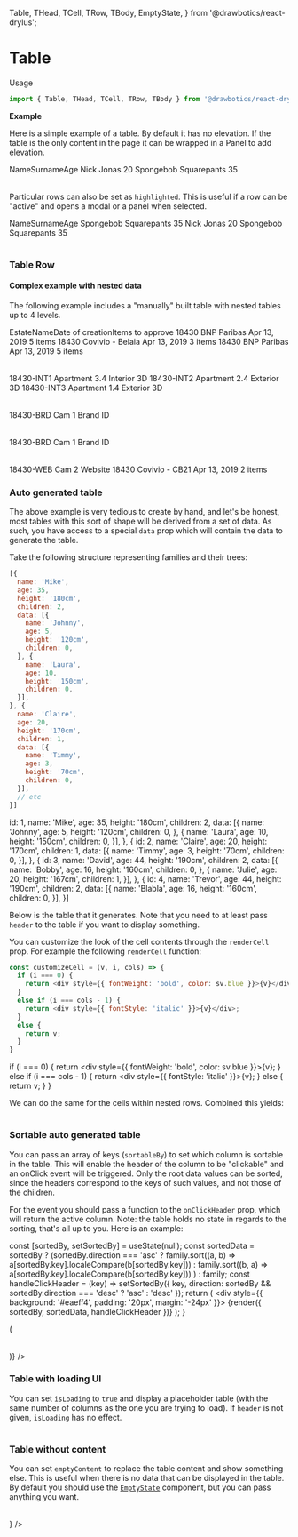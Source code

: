  Table,
  THead,
  TCell,
  TRow,
  TBody,
  EmptyState,
} from '@drawbotics/react-drylus';



# Table
Usage
```jsx
import { Table, THead, TCell, TRow, TBody } from '@drawbotics/react-drylus';
```

__Example__

Here is a simple example of a table. By default it has no elevation. If the table is the only content in the page it can be wrapped in a Panel to add elevation.

<Playground component={Table}>
  <div style={{ background: '#eaeff4', padding: '20px', margin: '-24px' }}>
    <Table>
      <THead>
        <TCell>Name</TCell>
        <TCell>Surname</TCell>
        <TCell>Age</TCell>
      </THead>
      <TBody>
        <TRow>
          <TCell>Nick</TCell>
          <TCell>Jonas</TCell>
          <TCell>20</TCell>
        </TRow>
        <TRow>
          <TCell>Spongebob</TCell>
          <TCell>Squarepants</TCell>
          <TCell>35</TCell>
        </TRow>
      </TBody>
    </Table>
  </div>
</Playground>

Particular rows can also be set as `highlighted`. This is useful if a row can be "active" and opens a modal or a panel when selected.
<Playground>
  <div style={{ background: '#F1F5F9', padding: '20px', margin: '-24px' }}>
    <Table highlighted>
      <THead>
        <TCell>Name</TCell>
        <TCell>Surname</TCell>
        <TCell>Age</TCell>
      </THead>
      <TBody>
        <TRow>
          <TCell>Spongebob</TCell>
          <TCell>Squarepants</TCell>
          <TCell>35</TCell>
        </TRow>
        <TRow>
          <TCell>Nick</TCell>
          <TCell>Jonas</TCell>
          <TCell>20</TCell>
        </TRow>
        <TRow highlighted>
          <TCell>Spongebob</TCell>
          <TCell>Squarepants</TCell>
          <TCell>35</TCell>
        </TRow>
      </TBody>
    </Table>
  </div>
</Playground>

### Table Row
<PropsTable component={TRow} />


#### Complex example with nested data
The following example includes a "manually" built table with nested tables up to 4 levels.

<Playground>
  <div style={{ background: '#eaeff4', padding: '20px', margin: '-24px' }}>
    <Table withNesting>
      <THead>
        <TCell>Estate</TCell>
        <TCell>Name</TCell>
        <TCell>Date of creation</TCell>
        <TCell>Items to approve</TCell>
      </THead>
      <TBody>
        <TRow>
          <TCell>18430</TCell>
          <TCell>BNP Paribas</TCell>
          <TCell>Apr 13, 2019</TCell>
          <TCell>5 items</TCell>
        </TRow>
        <TRow>
          <TCell>18430</TCell>
          <TCell>Covivio - Belaia</TCell>
          <TCell>Apr 13, 2019</TCell>
          <TCell>3 items</TCell>
        </TRow>
        <TRow parent="1">
          <TCell>18430</TCell>
          <TCell>BNP Paribas</TCell>
          <TCell>Apr 13, 2019</TCell>
          <TCell>5 items</TCell>
        </TRow>
        <TRow nested="1">
          <TCell>
            <Table>
              <TBody>
                <TRow>
                  <TCell>18430-INT1</TCell>
                  <TCell>Apartment 3.4</TCell>
                  <TCell>Interior 3D</TCell>
                </TRow>
                <TRow>
                  <TCell>18430-INT2</TCell>
                  <TCell>Apartment 2.4</TCell>
                  <TCell>Exterior 3D</TCell>
                </TRow>
                <TRow parent="2">
                  <TCell>18430-INT3</TCell>
                  <TCell>Apartment 1.4</TCell>
                  <TCell>Exterior 3D</TCell>
                </TRow>
                <TRow nested="2">
                  <TCell>
                    <Table>
                      <TBody>
                        <TRow parent="3">
                          <TCell>18430-BRD</TCell>
                          <TCell>Cam 1</TCell>
                          <TCell>Brand ID</TCell>
                        </TRow>
                        <TRow nested="3">
                          <TCell>
                            <Table>
                              <TBody>
                                <TRow>
                                  <TCell>18430-BRD</TCell>
                                  <TCell>Cam 1</TCell>
                                  <TCell>Brand ID</TCell>
                                </TRow>
                              </TBody>
                            </Table>
                          </TCell>
                        </TRow>
                        <TRow>
                          <TCell>18430-WEB</TCell>
                          <TCell>Cam 2</TCell>
                          <TCell>Website</TCell>
                        </TRow>
                      </TBody>
                    </Table>
                  </TCell>
                </TRow>
              </TBody>
            </Table>
          </TCell>
        </TRow>
        <TRow>
          <TCell>18430</TCell>
          <TCell>Covivio - CB21</TCell>
          <TCell>Apr 13, 2019</TCell>
          <TCell>2 items</TCell>
        </TRow>
      </TBody>
    </Table>
  </div>
</Playground>


### Auto generated table
The above example is very tedious to create by hand, and let's be honest, most tables with this sort of shape will be derived from a set of data. As such, you have access to a special `data` prop which will contain the data to generate the table.

Take the following structure representing families and their trees:

```js
[{
  name: 'Mike',
  age: 35,
  height: '180cm',
  children: 2,
  data: [{
    name: 'Johnny',
    age: 5,
    height: '120cm',
    children: 0,
  }, {
    name: 'Laura',
    age: 10,
    height: '150cm',
    children: 0,
  }],
}, {
  name: 'Claire',
  age: 20,
  height: '170cm',
  children: 1,
  data: [{
    name: 'Timmy',
    age: 3,
    height: '70cm',
    children: 0,
  }],
  // etc
}]
```

  id: 1,
  name: 'Mike',
  age: 35,
  height: '180cm',
  children: 2,
  data: [{
    name: 'Johnny',
    age: 5,
    height: '120cm',
    children: 0,
  }, {
    name: 'Laura',
    age: 10,
    height: '150cm',
    children: 0,
  }],
}, {
  id: 2,
  name: 'Claire',
  age: 20,
  height: '170cm',
  children: 1,
  data: [{
    name: 'Timmy',
    age: 3,
    height: '70cm',
    children: 0,
  }],
}, {
  id: 3,
  name: 'David',
  age: 44,
  height: '190cm',
  children: 2,
  data: [{
    name: 'Bobby',
    age: 16,
    height: '160cm',
    children: 0,
  }, {
    name: 'Julie',
    age: 20,
    height: '167cm',
    children: 1,
  }],
}, {
  id: 4,
  name: 'Trevor',
  age: 44,
  height: '190cm',
  children: 2,
  data: [{
    name: 'Blabla',
    age: 16,
    height: '160cm',
    children: 0,
  }],
}]

Below is the table that it generates. Note that you need to at least pass `header` to the table if you want to display something.

<Playground>
  <div style={{ background: '#eaeff4', padding: '20px', margin: '-24px' }}>
    <Table
      data={family}
      header={[{
        label: 'Name',
        value: 'name',
      }, {
        label: 'Height (cm)',
        value: 'height',
      }, {
        label: 'Age (yrs)',
        value: 'age',
      }, {
        label: 'Children',
        value: 'children',
      }]} />
  </div>
</Playground>


You can customize the look of the cell contents through the `renderCell` prop. For example the following `renderCell` function:

```js
const customizeCell = (v, i, cols) => {
  if (i === 0) {
    return <div style={{ fontWeight: 'bold', color: sv.blue }}>{v}</div>;
  }
  else if (i === cols - 1) {
    return <div style={{ fontStyle: 'italic' }}>{v}</div>;
  }
  else {
    return v;
  }
}
```
  if (i === 0) {
    return <div style={{ fontWeight: 'bold', color: sv.blue }}>{v}</div>;
  }
  else if (i === cols - 1) {
    return <div style={{ fontStyle: 'italic' }}>{v}</div>;
  }
  else {
    return v;
  }
}

We can do the same for the cells within nested rows. Combined this yields:

<Playground>
  <div style={{ background: '#eaeff4', padding: '20px', margin: '-24px' }}>
    <Table
      renderCell={customizeCell}
      renderChildCell={customizeCell}
      data={family}
      header={[{
        label: 'Name',
        value: 'name',
      }, {
        label: 'Height (cm)',
        value: 'height',
      }, {
        label: 'Age (yrs)',
        value: 'age',
      }, {
        label: 'Children',
        value: 'children',
      }]}
      childHeader={['height', 'name', 'age', 'children']} />
  </div>
</Playground>

### Sortable auto generated table
You can pass an array of keys (`sortableBy`) to set which column is sortable in the table. This will enable the header of the column to be "clickable" and an onClick event will be triggered. Only the root data values can be sorted, since the headers correspond to the keys of such values, and not those of the children.

For the event you should pass a function to the `onClickHeader` prop, which will return the active column. Note: the table holds no state in regards to the sorting, that's all up to you. Here is an example:


  const [sortedBy, setSortedBy] = useState(null);
  const sortedData = sortedBy ? (sortedBy.direction === 'asc' ?  family.sort((a, b) => a[sortedBy.key].localeCompare(b[sortedBy.key])) : family.sort((b, a) => a[sortedBy.key].localeCompare(b[sortedBy.key])) ) : family;
  const handleClickHeader = (key) => setSortedBy({ key, direction: sortedBy && sortedBy.direction === 'desc' ? 'asc' : 'desc' });
  return (
    <div style={{ background: '#eaeff4', padding: '20px', margin: '-24px' }}>
      {render({ sortedBy, sortedData, handleClickHeader })}
    </div>
  );
}


<Playground>
  <SortedWrapper render={({ sortedBy, sortedData, handleClickHeader }) => (
    <Table
      activeHeader={sortedBy}
      onClickHeader={handleClickHeader}
      data={sortedData}
      sortableBy={['name', 'height']}
      header={['name', 'height', 'age', 'children']} />
  )} />
</Playground>

### Table with loading UI
You can set `isLoading` to `true` and display a placeholder table (with the same number of columns as the one you are trying to load). If `header` is not given, `isLoading` has no effect.

<Playground>
  <div style={{ background: '#eaeff4', padding: '20px', margin: '-24px' }}>
    <Table animated isLoading loadingRows={6} header={[ 'age', 'height', 'something', 'else' ]} />
  </div>
</Playground>


### Table without content
You can set `emptyContent` to replace the table content and show something else. This is useful when there is no data that can be displayed in the table. By default you should use the [`EmptyState`](/component-kit/components/empty-state) component, but you can pass anything you want.

<Playground>
  <div style={{ background: '#eaeff4', padding: '20px', margin: '-24px' }}>
    <Table header={[ 'age', 'height', 'something', 'else' ]} emptyContent={<EmptyState description="Sorry! This table is empty" />} />
  </div>
</Playground>